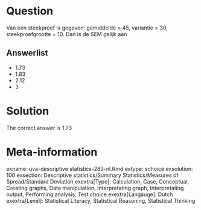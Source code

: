 Question
========

Van een steekproef is gegeven: gemiddelde = 45, variantie = 30, steekproefgrootte = 10. Dan is de SEM gelijk aan 

Answerlist
----------
* 1.73
* 1.83
* 2.12
* 3

Solution
========

The correct answer is  1.73 

Meta-information
================
exname: uva-descriptive statistics-283-nl.Rmd 
extype: schoice 
exsolution: 100 
exsection: Descriptive statistics/Summary Statistics/Measures of Spread/Standard Deviation
exextra[Type]: Calculation, Case, Conceptual, Creating graphs, Data manipulation, Interpretating graph, Interpretating output, Performing analysis, Test choice 
exextra[Langauge]: Dutch 
exextra[Level]: Statistical Literacy, Statistical Reasoning, Statistical Thinking 
